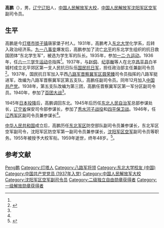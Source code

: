 {{Otheruses|other=名为高鹏的其他人物|高鹏}}
{{模板:中国人民解放军将领
| name = 高鹏
| image name = 
| width = 
| rank = [[大校|大校]]
| job = [[中国人民解放军沈阳军区空军|中国人民解放军沈阳军区空军]]副司令员
| period = 
| job2 = 
| period2 =
| job3 = 
| period3 = 
| Sex = [[男|男]]
| different name = 
| party = {{CPC|19px}} 
| Native place = 
| nationality = {{PRC}}
| date of birth = 1911年
| place of birth = [[辽宁省|辽宁省]][[辽阳市|辽阳市]][[灯塔市|灯塔市]]
| date of death = 1958年（48岁）
| place of death = [[中华人民共和国|中国]]
| spouse = 
| relatives =
| educate =
* [[东北大学|东北大学]]政治经济系
| past =
| award = 
*二级[[独立自由勋章|独立自由勋章]]
*一级[[解放勋章|解放勋章]]
| work = 
| rankrecord= 
*1955年被授予大校军衔
}}

'''高鹏'''（{{bd|1911年||1959年|12月|catIdx=G高}}），男，[[辽宁省|辽宁]][[辽阳市|辽阳]]人，[[中国人民解放军大校|中国人民解放军大校]]，[[中国人民解放军沈阳军区空军|中国人民解放军沈阳军区空军]]副司令员。

== 生平 ==
高鹏是今[[灯塔市|灯塔市]][[铧子镇|铧子镇]]唐家堡子村人。1931年，高鹏考入[[东北大学|东北大学]]化学系，后转入政治经济系。[[九一八事变|九一八事变]]爆发后，高鹏参加了流亡[[北平|北平]]的东北学生组织的抗日救国团体“东北学生军”，被选为学生军的队长。1935年，参加[[一二·九运动|一二·九运动]]。1936年，任[[六一三运动|六一三学生运动]]总指挥<ref name=dengta/>。1937年，与[[赵侗|赵侗]]、[[纪亭榭|纪亭榭]]等人在北京[[昌平区|昌平县]]白羊城村成立北平郊区第一支人民抗日队伍[[国民抗日军|国民抗日军]]，担任政治部主任兼副司令员<ref>{{cite web| publisher =北京市昌平区政府官方网站| title =最早的人民抗日队伍| url =http://www.bjchp.gov.cn/tabid/348/InfoID/27279/frtid/347/Default.aspx| author =| date =2010-06-09| accessdate =2011-01-09}}{{dead link|date=2018年2月 |bot=InternetArchiveBot |fix-attempted=yes }}</ref>。1937年，国民抗日军加入平西[[八路军|八路军]][[晋察冀军区|晋察冀军区]][[聂荣臻|聂荣臻]]司令员指挥的八路军挺进军，改编为八路军晋察冀军区第五支队，高鹏任副司令员。同年12月加入[[中国共产党|中国共产党]]。1938年，第五支队改编为第三团，高鹏任晋察冀军区第一军分区副司令员。1940年，参加了[[百团大战|百团大战]]<ref name=dengta/>。

1945年[[日本投降|日本投降]]后，高鹏调回东北。1945年后历任[[东北人民自治军|东北人民自治军]]总部参谋处长，[[辽宁省|辽宁省]]保安司令部参谋长，参加了[[秀水河子战役|秀水河子战役]]和[[四平战役|四平保卫战]]。1946年，任[[辽西军区|辽西军区]]副司令员兼参谋长<ref name=dengta/>。

[[中华人民共和国|中华人民共和国]]成立后，高鹏历任[[东北军区|东北军区]]防空部队副司令员兼参谋长，东北军区空军副司令，沈阳军区防空军第一副司令员兼参谋长，[[沈阳军区空军|沈阳军区空军]]副司令员等职务。1955年被授予大校军衔。1959年逝世，终年48岁。<ref name=dengta>{{cite web| publisher =中国灯塔| title =青年抗日先驱高鹏——百团大战指挥者之一| url =http://www.dengta.gov.cn/wenzhangzhengwen.asp?id=7060| author =| date =2017-03-24| accessdate =| deadurl =yes| archiveurl =https://web.archive.org/web/20170909004805/http://www.dengta.gov.cn/wenzhangzhengwen.asp?id=7060| archivedate =2017-09-09}}</ref>。

== 参考文献 ==
{{Reflist|2}}

{{Authority control}}
{{DEFAULTSORT:Gao高}}
[[Category:高姓|Peng鹏]]
[[Category:灯塔人|Category:灯塔人]]
[[Category:八路军将领|Category:八路军将领]]
[[Category:东北大学校友_(中国)|Category:东北大学校友 (中国)]]
[[Category:中国共产党党员_(1937年入党)|Category:中国共产党党员 (1937年入党)]]
[[Category:中国人民解放军大校|Category:中国人民解放军大校]]
[[Category:沈阳军区空军副司令员|Category:沈阳军区空军副司令员]]
[[Category:二级独立自由勋章获得者|Category:二级独立自由勋章获得者]]
[[Category:一级解放勋章获得者|Category:一级解放勋章获得者]]